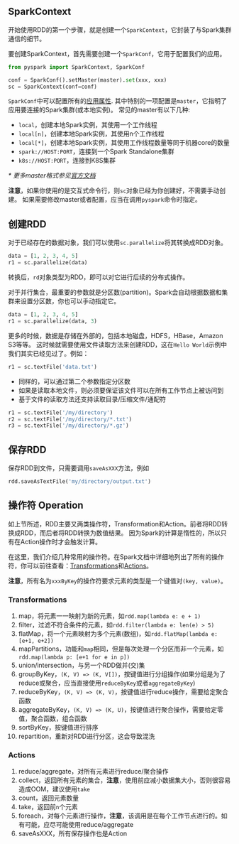 ## SparkContext

开始使用RDD的第一个步骤，就是创建一个`SparkContext`，它封装了与Spark集群通信的细节。

要创建SparkContext，首先需要创建一个`SparkConf`，它用于配置我们的应用。

```python
from pyspark import SparkContext, SparkConf

conf = SparkConf().setMaster(master).set(xxx, xxx)
sc = SparkContext(conf=conf)
```

`SparkConf`中可以配置所有的[应用属性][spark-app-props].
其中特别的一项配置是`master`，它指明了应用要连接的Spark集群(或本地实例)。
常见的master有以下几种:

- `local`，创建本地Spark实例，其使用一个工作线程
- `local[n]`，创建本地Spark实例，其使用n个工作线程
- `local[*]`，创建本地Spark实例，其使用工作线程数量等同于机器core的数量
- `spark://HOST:PORT`，连接到一个Spark Standalone集群
- `k8s://HOST:PORT`，连接到K8S集群

_* 更多master格式参见[官方文档][spark-master]_

**注意**，如果你使用的是交互式命令行，则`sc`对象已经为你创建好，不需要手动创建。
如果需要修改master或者配置，应当在调用`pyspark`命令时指定。

## 创建RDD

对于已经存在的数据对象，我们可以使用`sc.parallelize`将其转换成RDD对象。

```python
data = [1, 2, 3, 4, 5]
r1 = sc.parallelize(data)
```

转换后，`rd`对象类型为RDD，即可以对它进行后续的分布式操作。

对于并行集合，最重要的参数就是分区数(partition)。Spark会自动根据数据和集群来设置分区数，你也可以手动指定它。

```python
data = [1, 2, 3, 4, 5]
r1 = sc.parallelize(data, 3)
```

更多的时候，数据是存储在外部的，包括本地磁盘，HDFS，HBase，Amazon S3等等。
这时候就需要使用文件读取方法来创建RDD，这在`Hello World`示例中我们其实已经见过了。例如：

```python
r1 = sc.textFile('data.txt')
```

- 同样的，可以通过第二个参数指定分区数
- 如果是读取本地文件，则必须要保证该文件可以在所有工作节点上被访问到
- 基于文件的读取方法还支持读取目录/压缩文件/通配符

```python
r1 = sc.textFile('/my/directory')
r2 = sc.textFile('/my/directory/*.txt')
r3 = sc.textFile('/my/directory/*.gz')
```

## 保存RDD

保存RDD到文件，只需要调用`saveAsXXX`方法，例如

```python
rdd.saveAsTextFile('my/directory/output.txt')
```

## 操作符 Operation

如上节所述，RDD主要又两类操作符，Transformation和Action。前者将RDD转换成RDD，而后者将RDD转换为数值结果。
因为Spark的计算是惰性的，所以只有在Action操作时才会触发计算。

在这里，我们介绍几种常用的操作符。在Spark文档中详细地列出了所有的操作符，你可以前往查看：[Transformations][rdd-transformations]和[Actions][rdd-actions]。

**注意**，所有名为`xxxByKey`的操作符要求元素的类型是一个键值对`(key, value)`。

### Transformations

1. map，将元素一一映射为新的元素，如`rdd.map(lambda e: e + 1)`
2. filter，过滤不符合条件的元素，如`rdd.filter(lambda e: len(e) > 5)`
3. flatMap，将一个元素映射为多个元素(数组)，如`rdd.flatMap(lambda e: [e+1, e+2])`
4. mapPartitions，功能和`map`相同，但是每次处理一个分区而非一个元素，如`rdd.map(lambda p: [e+1 for e in p])`
5. union/intersection，与另一个RDD做并(交)集
6. groupByKey，`(K, V) => (K, V[])`，按键值进行分组操作(如果分组是为了reduce或聚合，应当直接使用`reduceByKey`或者`aggregateByKey`)
7. reduceByKey，`(K, V) => (K, V)`，按键值进行reduce操作，需要给定聚合函数
8. aggregateByKey，`(K, V) => (K, U)`，按键值进行聚合操作，需要给定零值，聚合函数，组合函数
9. sortByKey，按键值进行排序
10. repartition，重新对RDD进行分区，这会导致混洗

### Actions

1. reduce/aggregate，对所有元素进行reduce/聚合操作
2. collect，返回所有元素的集合，**注意**，使用前应减小数据集大小，否则很容易造成OOM，建议使用`take`
3. count，返回元素数量
4. take，返回前`n`个元素
5. foreach，对每个元素进行操作，**注意**，该调用是在每个工作节点进行的。如有可能，应尽可能使用reduce/aggregate
6. saveAsXXX，所有保存操作也是Action



[spark-master]: https://spark.apache.org/docs/3.0.0/submitting-applications.html#master-urls
[spark-app-props]: http://spark.apache.org/docs/latest/configuration.html#application-properties
[rdd-transformations]: http://spark.apache.org/docs/latest/rdd-programming-guide.html#transformations
[rdd-actions]: http://spark.apache.org/docs/latest/rdd-programming-guide.html#actions